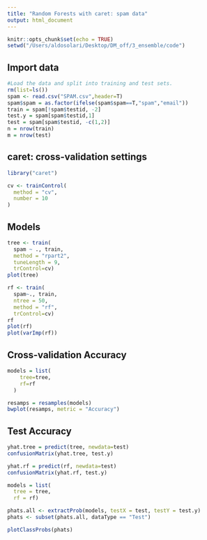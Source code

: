 ```yaml
---
title: "Random Forests with caret: spam data"
output: html_document
---
```


```r
knitr::opts_chunk$set(echo = TRUE)
setwd("/Users/aldosolari/Desktop/DM_off/3_ensemble/code")
```


## Import data

```r
#Load the data and split into training and test sets.
rm(list=ls())
spam <- read.csv("SPAM.csv",header=T)
spam$spam = as.factor(ifelse(spam$spam==T,"spam","email"))
train = spam[!spam$testid, -2]
test.y = spam[spam$testid,1]
test = spam[spam$testid, -c(1,2)]
n = nrow(train)
m = nrow(test)
```



## caret: cross-validation settings

```r
library("caret")

cv <- trainControl(
  method = "cv",
  number = 10
)
```

## Models

```r
tree <- train(
  spam ~ ., train,
  method = "rpart2",
  tuneLength = 9,
  trControl=cv)
plot(tree)

rf <- train(
  spam~., train,
  ntree = 50,
  method = "rf",
  trControl=cv)
rf
plot(rf)
plot(varImp(rf))
```

## Cross-validation Accuracy

```r
models = list(
    tree=tree,
    rf=rf
  )

resamps = resamples(models)
bwplot(resamps, metric = "Accuracy")
```

## Test Accuracy

```r
yhat.tree = predict(tree, newdata=test)
confusionMatrix(yhat.tree, test.y)

yhat.rf = predict(rf, newdata=test)
confusionMatrix(yhat.rf, test.y)

models = list(
  tree = tree,
  rf = rf)

phats.all <- extractProb(models, testX = test, testY = test.y)
phats <- subset(phats.all, dataType == "Test")

plotClassProbs(phats)
```